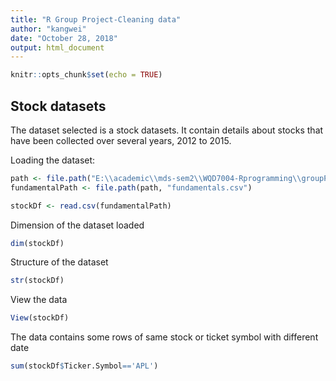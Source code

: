 ```yaml
---
title: "R Group Project-Cleaning data"
author: "kangwei"
date: "October 28, 2018"
output: html_document
---
```


```r
knitr::opts_chunk$set(echo = TRUE)
```

## Stock datasets

The dataset selected is a stock datasets. It contain details about stocks that have been collected over several years, 2012 to 2015.

Loading the dataset:
```r
path <- file.path("E:\\academic\\mds-sem2\\WQD7004-Rprogramming\\groupProjectData\\")
fundamentalPath <- file.path(path, "fundamentals.csv")

stockDf <- read.csv(fundamentalPath)
```

Dimension of the dataset loaded
```r
dim(stockDf)
```

Structure of the dataset
```r
str(stockDf)
```

View the data
```r
View(stockDf)
```

The data contains some rows of same stock or ticket symbol with different date
```r
sum(stockDf$Ticker.Symbol=='APL')
```